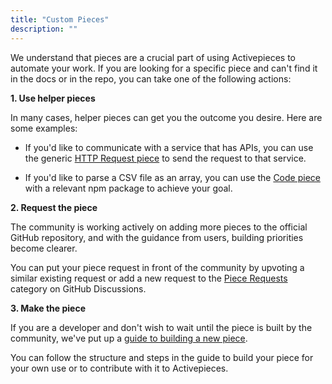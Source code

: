 ```yaml
---
title: "Custom Pieces"
description: ""
---
```


We understand that pieces are a crucial part of using Activepieces to automate your work. If you are looking for a specific piece and can't find it in the docs or in the repo, you can take one of the following actions:

**1. Use helper pieces**

In many cases, helper pieces can get you the outcome you desire. Here are some examples:

- If you'd like to communicate with a service that has APIs, you can use the generic [HTTP Request piece](./helpers/http-request) to send the request to that service.

- If you'd like to parse a CSV file as an array, you can use the [Code piece](./helpers/code) with a relevant npm package to achieve your goal.

**2. Request the piece**

The community is working actively on adding more pieces to the official GitHub repository, and with the guidance from users, building priorities become clearer.

You can put your piece request in front of the community by upvoting a similar existing request or add a new request to the [Piece Requests](https://github.com/activepieces/activepieces/discussions/categories/piece-requests) category on GitHub Discussions.

**3. Make the piece**

If you are a developer and don't wish to wait until the piece is built by the community, we've put up a [guide to building a new piece](/building-pieces).

You can follow the structure and steps in the guide to build your piece for your own use or to contribute with it to Activepieces.